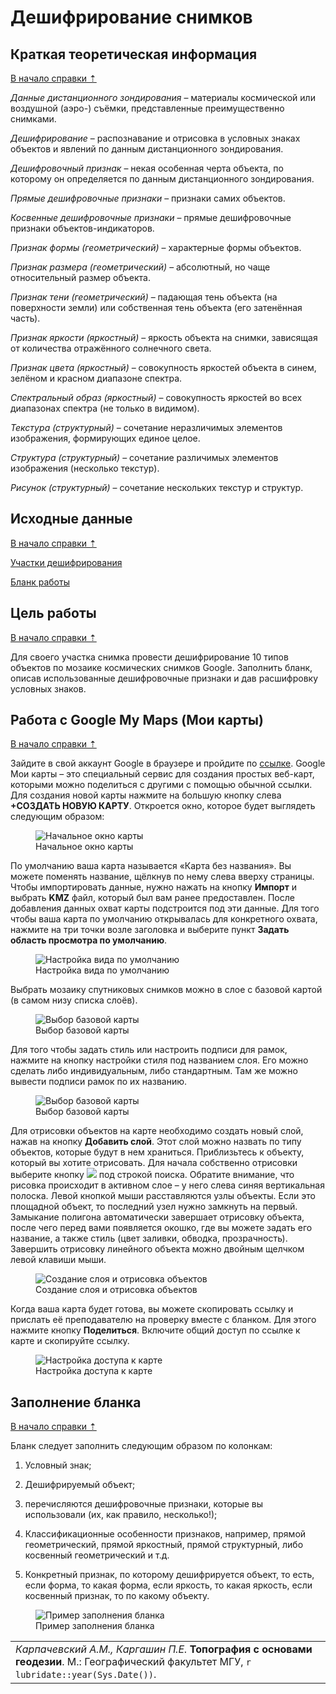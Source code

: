 # Дешифрирование снимков {#interpretation}

## Краткая теоретическая информация {#interpretation-theory}
[В начало справки ⇡](#interpretation)

_Данные дистанционного зондирования_ – материалы космической или воздушной (аэро-) съёмки, представленные преимущественно снимками.

_Дешифрирование_ – распознавание и отрисовка в условных знаках объектов и явлений по данным дистанционного зондирования.

_Дешифровочный признак_ – некая особенная черта объекта, по которому он определяется по данным дистанционного зондирования.

_Прямые дешифровочные признаки_ – признаки самих объектов.

_Косвенные дешифровочные признаки_ – прямые дешифровочные признаки объектов-индикаторов.

_Признак формы (геометрический)_ – характерные формы объектов.

_Признак размера (геометрический)_ – абсолютный, но чаще относительный размер объекта.

_Признак тени (геометрический)_ – падающая тень объекта (на поверхности земли) или собственная тень объекта (его затенённая часть).

_Признак яркости (яркостный)_ – яркость объекта на снимки, зависящая от количества отражённого солнечного света.

_Признак цвета (яркостный)_ – совокупность яркостей объекта в синем, зелёном и красном диапазоне спектра.

_Спектральный образ (яркостный)_ – совокупность яркостей во всех диапазонах спектра (не только в видимом).

_Текстура (структурный)_ – сочетание неразличимых элементов изображения, формирующих единое целое.

_Структура (структурный)_ – сочетание различимых элементов изображения (несколько текстур).

_Рисунок (структурный)_ – сочетание нескольких текстур и структур.

## Исходные данные {#interpretation-data}
[В начало справки ⇡](#interpretation)

[Участки дешифрирования](https://yadi.sk/d/eOVRxRZiEh_PWQ){target="_blank"}

[Бланк работы](https://yadi.sk/i/x5atjx5eSHcTGw){target="_blank"}

## Цель работы {#interpretation-task}
[В начало справки ⇡](#interpretation)

Для своего участка снимка провести дешифрирование 10 типов объектов по мозаике космических снимков Google. Заполнить бланк, описав использованные дешифровочные признаки и дав расшифровку условных знаков.

## Работа с Google My Maps (Мои карты) {#interpretation-google}
[В начало справки ⇡](#interpretation)

Зайдите в свой аккаунт Google в браузере и пройдите по [ссылке](https://www.google.com/maps/d/u/0/?hl=ru){target="_blank"}. Google Мои карты – это специальный сервис для создания простых веб-карт, которыми можно поделиться с другими с помощью обычной ссылки. Для создания новой карты нажмите на большую кнопку слева **+СОЗДАТЬ НОВУЮ КАРТУ**. Откроется окно, которое будет выглядеть следующим образом:

![Начальное окно карты](images/Interpretation/Initial_view.png)

По умолчанию ваша карта называется «Карта без названия». Вы можете поменять название, щёлкнув по нему слева вверху страницы. Чтобы импортировать данные, нужно нажать на кнопку **Импорт** и выбрать **KMZ** файл, который был вам ранее предоставлен. После добавления данных охват карты подстроится под эти данные. Для того чтобы ваша карта по умолчанию открывалась для конкретного охвата, нажмите на три точки возле заголовка и выберите пункт **Задать область просмотра по умолчанию**.

![Настройка вида по умолчанию](images/Interpretation/Default_view.png)

Выбрать мозаику спутниковых снимков можно в слое с базовой картой (в самом низу списка слоёв).

![Выбор базовой карты](images/Interpretation/Basemap.png)

Для того чтобы задать стиль или настроить подписи для рамок, нажмите на кнопку настройки стиля под названием слоя. Его можно сделать либо индивидуальным, либо стандартным. Там же можно вывести подписи рамок по их названию.

![Выбор базовой карты](images/Interpretation/Layer_style.gif)

Для отрисовки объектов на карте необходимо создать новый слой, нажав на кнопку **Добавить слой**. Этот слой можно назвать по типу объектов, которые будут в нем храниться. Приблизьтесь к объекту, который вы хотите отрисовать. Для начала собственно отрисовки выберите кнопку ![](images/Interpretation/Draw.png) под строкой поиска. Обратите внимание, что рисовка происходит в активном слое – у него слева синяя вертикальная полоска. Левой кнопкой мыши расставляются узлы объекты. Если это площадной объект, то последний узел нужно замкнуть на первый. Замыкание полигона автоматически завершает отрисовку объекта, после чего перед вами появляется окошко, где вы можете задать его название, а также стиль (цвет заливки, обводка, прозрачность). Завершить отрисовку линейного объекта можно двойным щелчком левой клавиши мыши.

![Создание слоя и отрисовка объектов](images/Interpretation/Draw_polygon.gif)

Когда ваша карта будет готова, вы можете скопировать ссылку и прислать её преподавателю на проверку вместе с бланком. Для этого нажмите кнопку **Поделиться**. Включите общий доступ по ссылке к карте и скопируйте ссылку.

![Настройка доступа к карте](images/Interpretation/Share.png)

## Заполнение бланка {#interpretation-blank}
[В начало справки ⇡](#interpretation)

Бланк следует заполнить следующим образом по колонкам:

1) Условный знак;

2) Дешифрируемый объект;

3) перечисляются дешифровочные признаки, которые вы использовали (их, как правило, несколько!);

4) Классификационные особенности признаков, например, прямой геометрический, прямой яркостный, прямой структурный, либо косвенный геометрический и т.д.

5) Конкретный признак, по которому дешифрируется объект, то есть, если форма, то какая форма, если яркость, то какая яркость, если косвенный признак, то по какому объекту.

![Пример заполнения бланка](images/Interpretation/Blank_Example.png)

----
_Карпачевский А.М., Каргашин П.Е._ **Топография с основами геодезии**. М.: Географический факультет МГУ, `r lubridate::year(Sys.Date())`.
----